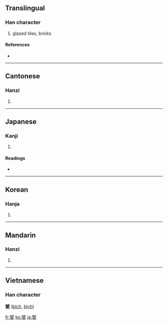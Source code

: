 ==Translingual==

===Han character===
{{Han char|rn=98|rad=瓦|as=13|sn=18|four=7071<sub>7</sub>|canj=尸十一女弓 (SJMVN)}}

# glazed tiles, bricks

====References====
* {{Han ref|kx=0752.170|dkj=21609|dj=1160.020|hdz=21433.060|uh=7513|ud=29971|bh=F049|bd=61513}}

----

==Cantonese==

===Hanzi===
{{yue-hanzi|jyut=|y=pik1}}

# {{defn|Cantonese}}

----

==Japanese==

===Kanji===
{{ja-kanji|grade=|rs=瓦13}}

# {{defn|Japanese}}

====Readings====
* {{ja-readings|on=[[へき]] (heki)|kun=[[かわら]] (kawara)|nanori=}}

----

==Korean==

===Hanja===
{{ko-hanja|hangeul=벽|eumhun=|rv=byeok|mr=pyŏk|y=pyek}}

# {{defn|Korean}}

----

==Mandarin==

===Hanzi===
{{cmn-hanzi|pin=[[pì]] ([[pi4]])|wg=p'i<sup>4</sup>}}

# {{defn|Mandarin}}

----

==Vietnamese==
===Han character===
'''甓''' ([[bích]], [[bịch]])

[[fr:甓]]
[[ko:甓]]
[[ja:甓]]